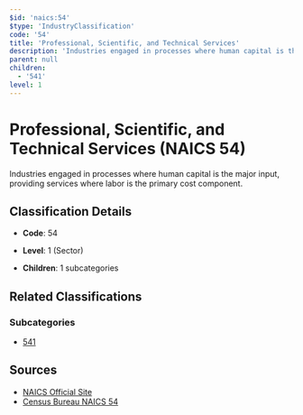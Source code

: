 ```yaml
---
$id: 'naics:54'
$type: 'IndustryClassification'
code: '54'
title: 'Professional, Scientific, and Technical Services'
description: 'Industries engaged in processes where human capital is the major input, providing services where labor is the primary cost component.'
parent: null
children:
  - '541'
level: 1
---
```


# Professional, Scientific, and Technical Services (NAICS 54)

Industries engaged in processes where human capital is the major input, providing services where labor is the primary cost component.

## Classification Details

- **Code**: 54
- **Level**: 1 (Sector)

- **Children**: 1 subcategories

## Related Classifications

### Subcategories

- [541](541.mdx)

## Sources

- [NAICS Official Site](https://www.census.gov/naics/)
- [Census Bureau NAICS 54](https://www.census.gov/naics/?code=54)

